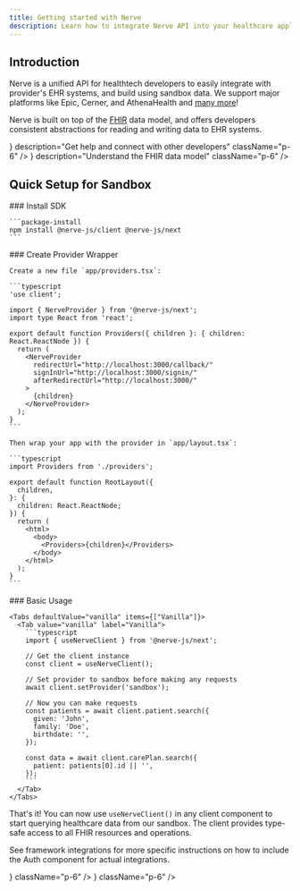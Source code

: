 ```yaml
---
title: Getting started with Nerve
description: Learn how to integrate Nerve API into your healthcare application
---
```



## Introduction

Nerve is a unified API for healthtech developers to easily integrate with provider's EHR systems, and build using sandbox data. We
support major platforms like Epic, Cerner, and AthenaHealth and [many more](/docs/integrations)!

Nerve is built on top of the [FHIR](https://hl7.org/fhir/) data model, and offers developers consistent abstractions
for reading and writing data to EHR systems.

<Cards>
  <Card
    title="Join our Discord"
    href="https://discord.gg/nerve"
    icon={<DiscordIcon className="w-8 h-8" />}
    description="Get help and connect with other developers"
    className="p-6"
  />
  <Card
    title="Learn about FHIR"
    href="/fhir/overview"
    icon={<FHIRIcon className="w-8 h-8" />}
    description="Understand the FHIR data model"
    className="p-6"
  />
</Cards>

## Quick Setup for Sandbox

<Steps>
  <Step>
    ### Install SDK

    ```package-install
    npm install @nerve-js/client @nerve-js/next
    ```
  </Step>

  <Step>
    ### Create Provider Wrapper

    Create a new file `app/providers.tsx`:

    ```typescript
    'use client';

    import { NerveProvider } from '@nerve-js/next';
    import type React from 'react';

    export default function Providers({ children }: { children: React.ReactNode }) {
      return (
        <NerveProvider
          redirectUrl="http://localhost:3000/callback/"
          signInUrl="http://localhost:3000/signin/"
          afterRedirectUrl="http://localhost:3000/"
        >
          {children}
        </NerveProvider>
      );
    }
    ```

    Then wrap your app with the provider in `app/layout.tsx`:

    ```typescript
    import Providers from './providers';

    export default function RootLayout({
      children,
    }: {
      children: React.ReactNode;
    }) {
      return (
        <html>
          <body>
            <Providers>{children}</Providers>
          </body>
        </html>
      );
    }
    ```
  </Step>

  <Step>
    ### Basic Usage

    <Tabs defaultValue="vanilla" items={["Vanilla"]}>
      <Tab value="vanilla" label="Vanilla">
        ```typescript
        import { useNerveClient } from '@nerve-js/next';

        // Get the client instance
        const client = useNerveClient();
        
        // Set provider to sandbox before making any requests
        await client.setProvider('sandbox');

        // Now you can make requests
        const patients = await client.patient.search({
          given: 'John',
          family: 'Doe',
          birthdate: '',
        });

        const data = await client.carePlan.search({
          patient: patients[0].id || '',
        });
        ```
      </Tab>
    </Tabs>
  </Step>
</Steps>

That's it! You can now use `useNerveClient()` in any client component to start querying healthcare data from our sandbox. The client provides type-safe access to all FHIR resources and operations.

See framework integrations for more specific instructions on how to include the Auth component for actual integrations.

<Cards>
  <Card
    title="Next.js Quickstart"
    href="/quickstart-nextjs"
    icon={<CodeIcon className="w-6 h-6" />}
    className="p-6"
  />
  <Card
    title="Component Library"
    href="/components"
    icon={<PuzzleIcon className="w-6 h-6" />}
    className="p-6"
  />
</Cards>

